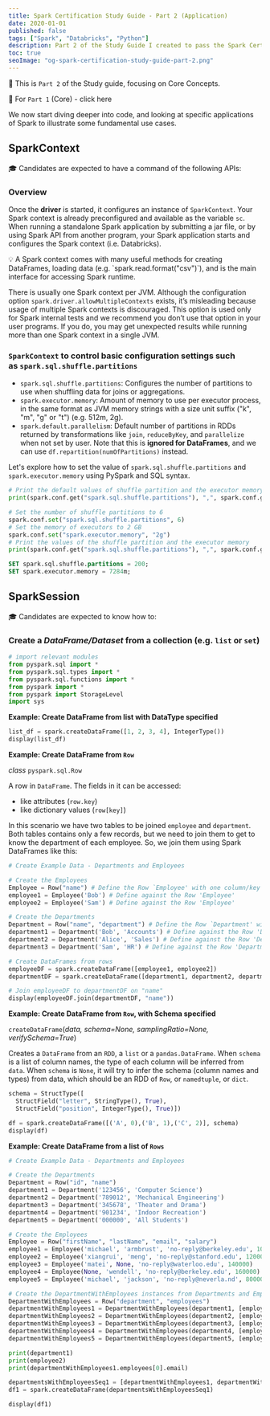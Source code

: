 ```yaml
---
title: Spark Certification Study Guide - Part 2 (Application)
date: 2020-01-01
published: false
tags: ["Spark", "Databricks", "Python"]
description: Part 2 of the Study Guide I created to pass the Spark Certification Exam
toc: true
seoImage: "og-spark-certification-study-guide-part-2.png"
---
```



<Callout>

🥈 This is `Part 2` of the Study guide, focusing on Core Concepts.

🥇 For `Part 1` (Core) - click <InlinePageLink to="/spark-certification-study-guide-part-1">here</InlinePageLink>

</Callout>

We now start diving deeper into code, and looking at specific applications of Spark to illustrate some fundamental use cases.

## SparkContext

<Callout>
  🎓 Candidates are expected to have a command of the following APIs:
</Callout>

### Overview

Once the **driver** is started, it configures an instance of `SparkContext`. Your Spark context is already preconfigured and available as the variable `sc`. When running a standalone Spark application by submitting a jar file, or by using Spark API from another program, your Spark application starts and configures the Spark context (i.e. Databricks).

<Callout>
  💡 A Spark context comes with many useful methods for creating DataFrames,
  loading data (e.g. `spark.read.format("csv")`), and is the main interface for
  accessing Spark runtime.
</Callout>

There is usually one Spark context per JVM. Although the configuration
option `spark.driver.allowMultipleContexts` exists, it’s misleading because
usage of multiple Spark contexts is discouraged. This option is used only for
Spark internal tests and we recommend you don’t use that option in your user
programs. If you do, you may get unexpected results while running more than
one Spark context in a single JVM.

### `SparkContext` to control basic configuration settings such as `spark.sql.shuffle.partitions`

- `spark.sql.shuffle.partitions`: Configures the number of partitions to use when shuffling data for joins or aggregations.
- `spark.executor.memory`: Amount of memory to use per executor process, in the same format as JVM memory strings with a size unit suffix ("k", "m", "g" or "t") (e.g. 512m, 2g).
- `spark.default.parallelism`: Default number of partitions in RDDs returned by transformations like `join`, `reduceByKey`, and `parallelize` when not set by user. Note that this is **ignored for DataFrames**, and we can use `df.repartition(numOfPartitions)` instead.

Let's explore how to set the value of `spark.sql.shuffle.partitions` and `spark.executor.memory` using PySpark and SQL syntax.

```python
# Print the default values of shuffle partition and the executor memory
print(spark.conf.get("spark.sql.shuffle.partitions"), ",", spark.conf.get("spark.executor.memory"))
```

```python
# Set the number of shuffle partitions to 6
spark.conf.set("spark.sql.shuffle.partitions", 6)
# Set the memory of executors to 2 GB
spark.conf.set("spark.executor.memory", "2g")
# Print the values of the shuffle partition and the executor memory
print(spark.conf.get("spark.sql.shuffle.partitions"), ",", spark.conf.get("spark.executor.memory"))
```

```sql
SET spark.sql.shuffle.partitions = 200;
SET spark.executor.memory = 7284m;
```

## SparkSession

<Callout>🎓 Candidates are expected to know how to:</Callout>

### Create a *DataFrame/Dataset* from a collection (e.g. `list` or `set`)

```python
# import relevant modules
from pyspark.sql import *
from pyspark.sql.types import *
from pyspark.sql.functions import *
from pyspark import *
from pyspark import StorageLevel
import sys
```

**Example: Create DataFrame from list with DataType specified**

```python
list_df = spark.createDataFrame([1, 2, 3, 4], IntegerType())
display(list_df)
```

**Example: Create DataFrame from `Row`**

_class_ `pyspark.sql.Row`

A row in `DataFrame`. The fields in it can be accessed:

- like attributes (`row.key`)
- like dictionary values (`row[key]`)

In this scenario we have two tables to be joined `employee` and `department`. Both tables contains only a few records, but we need to join them to get to know the department of each employee. So, we join them using Spark DataFrames like this:

```python
# Create Example Data - Departments and Employees

# Create the Employees
Employee = Row("name") # Define the Row `Employee' with one column/key
employee1 = Employee('Bob') # Define against the Row 'Employee'
employee2 = Employee('Sam') # Define against the Row 'Employee'

# Create the Departments
Department = Row("name", "department") # Define the Row `Department' with two columns/keys
department1 = Department('Bob', 'Accounts') # Define against the Row 'Department'
department2 = Department('Alice', 'Sales') # Define against the Row 'Department'
department3 = Department('Sam', 'HR') # Define against the Row 'Department'

# Create DataFrames from rows
employeeDF = spark.createDataFrame([employee1, employee2])
departmentDF = spark.createDataFrame([department1, department2, department3])

# Join employeeDF to departmentDF on "name"
display(employeeDF.join(departmentDF, "name"))
```

**Example: Create DataFrame from `Row`, with Schema specified**

`createDataFrame`(_data, schema=None, samplingRatio=None, verifySchema=True_)

Creates a `DataFrame` from an `RDD`, a `list` or a `pandas.DataFrame`.
When `schema` is a list of column names, the type of each column will be inferred from `data`.
When `schema` is `None`, it will try to infer the schema (column names and types) from data, which should be an RDD of `Row`, or `namedtuple`, or `dict`.

```python
schema = StructType([
  StructField("letter", StringType(), True),
  StructField("position", IntegerType(), True)])

df = spark.createDataFrame([('A', 0),('B', 1),('C', 2)], schema)
display(df)
```

**Example: Create DataFrame from a list of `Rows`**

```python
# Create Example Data - Departments and Employees

# Create the Departments
Department = Row("id", "name")
department1 = Department('123456', 'Computer Science')
department2 = Department('789012', 'Mechanical Engineering')
department3 = Department('345678', 'Theater and Drama')
department4 = Department('901234', 'Indoor Recreation')
department5 = Department('000000', 'All Students')

# Create the Employees
Employee = Row("firstName", "lastName", "email", "salary")
employee1 = Employee('michael', 'armbrust', 'no-reply@berkeley.edu', 100000)
employee2 = Employee('xiangrui', 'meng', 'no-reply@stanford.edu', 120000)
employee3 = Employee('matei', None, 'no-reply@waterloo.edu', 140000)
employee4 = Employee(None, 'wendell', 'no-reply@berkeley.edu', 160000)
employee5 = Employee('michael', 'jackson', 'no-reply@neverla.nd', 80000)

# Create the DepartmentWithEmployees instances from Departments and Employees
DepartmentWithEmployees = Row("department", "employees")
departmentWithEmployees1 = DepartmentWithEmployees(department1, [employee1, employee2])
departmentWithEmployees2 = DepartmentWithEmployees(department2, [employee3, employee4])
departmentWithEmployees3 = DepartmentWithEmployees(department3, [employee5, employee4])
departmentWithEmployees4 = DepartmentWithEmployees(department4, [employee2, employee3])
departmentWithEmployees5 = DepartmentWithEmployees(department5, [employee1, employee2, employee3, employee4, employee5])

print(department1)
print(employee2)
print(departmentWithEmployees1.employees[0].email)
```

```python
departmentsWithEmployeesSeq1 = [departmentWithEmployees1, departmentWithEmployees2, departmentWithEmployees3, departmentWithEmployees4, departmentWithEmployees5]
df1 = spark.createDataFrame(departmentsWithEmployeesSeq1)

display(df1)
```
